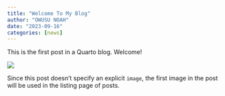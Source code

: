```yaml
---
title: "Welcome To My Blog"
author: "OWUSU NOAH"
date: "2023-09-16"
categories: [news]
---
```


This is the first post in a Quarto blog. Welcome!

![](thumbnail.jpg)

Since this post doesn't specify an explicit `image`, the first image in the post will be used in the listing page of posts.
